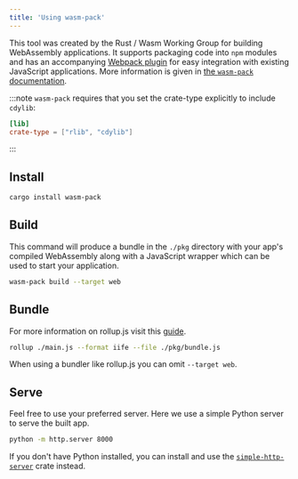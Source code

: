 ```yaml
---
title: 'Using wasm-pack'
---
```


This tool was created by the Rust / Wasm Working Group for building WebAssembly applications. It supports packaging code into `npm` modules and has an accompanying [Webpack plugin](https://github.com/wasm-tool/wasm-pack-plugin) for easy integration with existing JavaScript applications. More information is given in [the `wasm-pack` documentation](https://drager.github.io/wasm-pack/book/introduction.html).

:::note
`wasm-pack` requires that you set the crate-type explicitly to include `cdylib`:

```toml
[lib]
crate-type = ["rlib", "cdylib"]
```

:::

## Install

```bash
cargo install wasm-pack
```

## Build

This command will produce a bundle in the `./pkg` directory with your app's compiled WebAssembly
along with a JavaScript wrapper which can be used to start your application.

```bash
wasm-pack build --target web
```

## Bundle

For more information on rollup.js visit this [guide](https://rollupjs.org/guide/en/#quick-start).

```bash
rollup ./main.js --format iife --file ./pkg/bundle.js
```

When using a bundler like rollup.js you can omit `--target web`.

## Serve

Feel free to use your preferred server. Here we use a simple Python server to serve the built app.

```bash
python -m http.server 8000
```

If you don't have Python installed, you can install and use the [`simple-http-server`](https://github.com/TheWaWaR/simple-http-server) crate instead.
